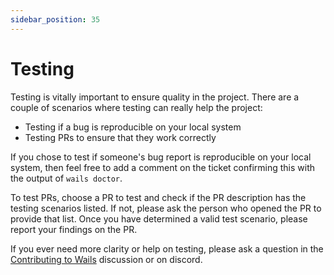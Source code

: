 ```yaml
---
sidebar_position: 35
---
```


# Testing

Testing is vitally important to ensure quality in the project. There are a couple of scenarios where testing can really help the project:

- Testing if a bug is reproducible on your local system
- Testing PRs to ensure that they work correctly

If you chose to test if someone's bug report is reproducible on your local system, then feel free to add a comment on the ticket confirming this with the output of `wails doctor`.

To test PRs, choose a PR to test and check if the PR description has the testing scenarios listed. If not, please ask the person who opened the PR to provide that list. Once you have determined a valid test scenario, please report your findings on the PR.

If you ever need more clarity or help on testing, please ask a question in the [Contributing to Wails](https://github.com/cllsm/wails-win7/discussions/1520) discussion or on discord.
